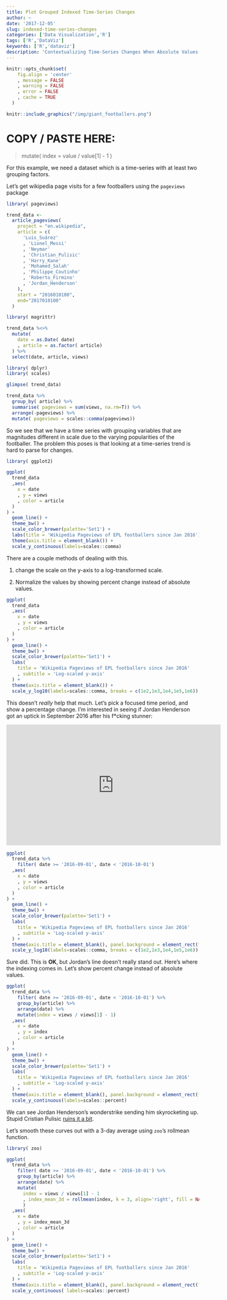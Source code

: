 ```yaml
---
title: Plot Grouped Indexed Time-Series Changes
author: ~
date: '2017-12-05'
slug: indexed-time-series-changes
categories: ['Data Visualization','R']
tags: ['R','DataViz']
keywords: ['R','dataviz']
description: 'Contextualizing Time-Series Changes When Absolute Values are Magnitudes Different'
---
```


```r

knitr::opts_chunk$set(
    fig.align = 'center'
    , message = FALSE
    , warning = FALSE
    , error = FALSE
    , cache = TRUE
  )

```


```r

knitr::include_graphics("/img/giant_footballers.png")

```

<h1>COPY / PASTE HERE: </h1>

> mutate( index = value / value[1] - 1 )

For this example, we need a dataset which is a time-series with at least two grouping factors.  

Let's get wikipedia page visits for a few footballers using the `pageviews` package

```r

library( pageviews)

trend_data <- 
  article_pageviews(
    project = "en.wikipedia",
    article = c(
      'Luis_Suárez'
      , 'Lionel_Messi'
      , 'Neymar'
      , 'Christian_Pulisic'
      , 'Harry_Kane'
      , 'Mohamed_Salah'
      , 'Philippe_Coutinho'
      , 'Roberto_Firmino'
      , 'Jordan_Henderson'
    ),
    start = "2016010100",
    end="2017010100"
  )

library( magrittr)

trend_data %<>%
  mutate(
    date = as.Date( date)
    , article = as.factor( article)
  ) %>% 
  select(date, article, views)

library( dplyr)
library( scales)

glimpse( trend_data)

trend_data %>%
  group_by( article) %>% 
  summarise( pageviews = sum(views, na.rm=T)) %>% 
  arrange(-pageviews) %>%
  mutate( pageviews = scales::comma(pageviews))

```

So we see that we have a time series with grouping variables that are magnitudes different in scale due to the varying popularities of the footballer. The problem this poses is that looking at a time-series trend is hard to parse for changes.

```r

library( ggplot2)

ggplot(
  trend_data
  ,aes(
    x = date
    , y = views
    , color = article
  )
) +
  geom_line() +
  theme_bw() +
  scale_color_brewer(palette='Set1') +
  labs(title = 'Wikipedia Pageviews of EPL footballers since Jan 2016') +
  theme(axis.title = element_blank()) +
  scale_y_continuous(labels=scales::comma)

```

There are a couple methods of dealing with this.

1. change the scale on the y-axis to a log-transformed scale.

2. Normalize the values by showing percent change instead of absolute values.


```r

ggplot(
  trend_data
  ,aes(
    x = date
    , y = views
    , color = article
  )
) +
  geom_line() +
  theme_bw() +
  scale_color_brewer(palette='Set1') +
  labs(
    title = 'Wikipedia Pageviews of EPL footballers since Jan 2016'
    , subtitle = 'Log-scaled y-axis'
  ) +
  theme(axis.title = element_blank()) +
  scale_y_log10(labels=scales::comma, breaks = c(1e2,1e3,1e4,1e5,1e6))

```

This doesn't *really* help that much. Let's pick a focused time period, and show a percentage change. I'm interested in seeing if Jordan Henderson got an uptick in September 2016 after his f*cking stunner:

<iframe width="560" height="315" src="https://www.youtube.com/embed/iK88-Z4KCro" frameborder="0" gesture="media" allow="encrypted-media" allowfullscreen></iframe>

```r

ggplot(
  trend_data %>%
    filter( date >= '2016-09-01', date < '2016-10-01')
  ,aes(
    x = date
    , y = views
    , color = article
  )
) +
  geom_line() +
  theme_bw() +
  scale_color_brewer(palette='Set1') +
  labs(
    title = 'Wikipedia Pageviews of EPL footballers since Jan 2016'
    , subtitle = 'Log-scaled y-axis'
  ) +
  theme(axis.title = element_blank(), panel.background = element_rect(fill='#E0E0E0')) +
  scale_y_log10(labels=scales::comma, breaks = c(1e2,1e3,1e4,1e5,1e6))

```

Sure did. This is **OK**, but Jordan's line doesn't really stand out. Here's where the indexing comes in. Let's show percent change instead of absolute values.

```r

ggplot(
  trend_data %>%
    filter( date >= '2016-09-01', date < '2016-10-01') %>% 
    group_by(article) %>% 
    arrange(date) %>% 
    mutate(index = views / views[1] - 1)
  ,aes(
    x = date
    , y = index
    , color = article
  )
) +
  geom_line() +
  theme_bw() +
  scale_color_brewer(palette='Set1') +
  labs(
    title = 'Wikipedia Pageviews of EPL footballers since Jan 2016'
    , subtitle = 'Log-scaled y-axis'
  ) +
  theme(axis.title = element_blank(), panel.background = element_rect(fill='#E0E0E0')) +
  scale_y_continuous(labels=scales::percent)

```

We can see Jordan Henderson's wonderstrike sending him skyrocketing up. Stupid Cristian Pulisic <a href='http://www.espn.co.uk/football/united-states/story/2945346/christian-pulisic-was-wonderful-in-united-states-win-jurgen-klinsmann?src=com' target='_blank'>ruins it a bit</a>.

Let's smooth these curves out with a 3-day average using `zoo`'s rollmean function.

```r

library( zoo)

ggplot(
  trend_data %>%
    filter( date >= '2016-09-01', date < '2016-10-01') %>% 
    group_by(article) %>% 
    arrange(date) %>% 
    mutate(
      index = views / views[1] - 1
      , index_mean_3d = rollmean(index, k = 3, align='right', fill = NA)
      )
  ,aes(
    x = date
    , y = index_mean_3d
    , color = article
  )
) +
  geom_line() +
  theme_bw() +
  scale_color_brewer(palette='Set1') +
  labs(
    title = 'Wikipedia Pageviews of EPL footballers since Jan 2016'
    , subtitle = 'Log-scaled y-axis'
  ) +
  theme(axis.title = element_blank(), panel.background = element_rect(fill='#E0E0E0')) +
  scale_y_continuous( labels=scales::percent)

```










